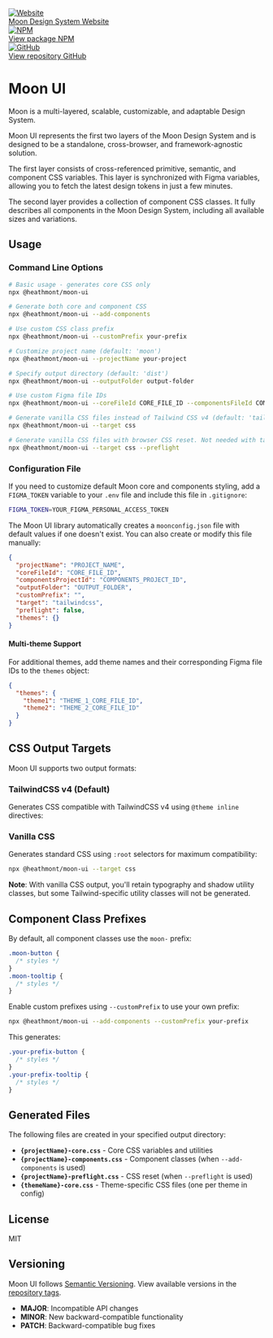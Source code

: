 
<Meta title="Getting started" />

<div className="sb-unstyled flex flex-col sm:flex-row gap-space-12 mb-space-40">
  <a
    href="https://beta.moon.io/"
    target="_blank"
    className="overflow-hidden flex items-center border border-primary rounded-4 h-space-48"
  >
    <div className="flex items-center justify-center h-full aspect-square bg-tertiary">
      <img src="/logo.png" alt="Website" className="w-space-40" />
    </div>
    <div className="flex flex-col px-space-8">
      <span className="text-md font-medium">Moon Design System</span>
      <span className="text-sm text-secondary">Website</span>
    </div>
  </a>
  <a
    href="https://www.npmjs.com/package/@heathmont/moon-ui"
    target="_blank"
    className="overflow-hidden flex items-center border border-primary rounded-4 h-space-48"
  >
    <div className="flex items-center justify-center h-full aspect-square bg-tertiary">
      <img src="/npm.png" alt="NPM" className="w-space-40" />
    </div>
    <div className="flex flex-col px-space-8">
      <span className="text-md font-medium">View package</span>
      <span className="text-sm text-secondary">NPM</span>
    </div>
  </a>
  <a
    href="https://github.com/coingaming/moon-ui"
    target="_blank"
    className="overflow-hidden flex items-center border border-primary rounded-4 h-space-48"
  >
    <div className="flex items-center justify-center h-full aspect-square bg-tertiary">
      <img src="/github.png" alt="GitHub" className="w-space-40" />
    </div>
    <div className="flex flex-col px-space-8">
      <span className="text-md font-medium">View repository</span>
      <span className="text-sm text-secondary">GitHub</span>
    </div>
  </a>
</div>

# Moon UI <Version />

Moon is a multi-layered, scalable, customizable, and adaptable Design System.

Moon UI represents the first two layers of the Moon Design System and is designed to be a standalone, cross-browser, and framework-agnostic solution.

The first layer consists of cross-referenced primitive, semantic, and component CSS variables. This layer is synchronized with Figma variables, allowing you to fetch the latest design tokens in just a few minutes.

The second layer provides a collection of component CSS classes. It fully describes all components in the Moon Design System, including all available sizes and variations.

## Usage

### Command Line Options

```bash
# Basic usage - generates core CSS only
npx @heathmont/moon-ui

# Generate both core and component CSS
npx @heathmont/moon-ui --add-components

# Use custom CSS class prefix
npx @heathmont/moon-ui --customPrefix your-prefix

# Customize project name (default: 'moon')
npx @heathmont/moon-ui --projectName your-project

# Specify output directory (default: 'dist')
npx @heathmont/moon-ui --outputFolder output-folder

# Use custom Figma file IDs
npx @heathmont/moon-ui --coreFileId CORE_FILE_ID --componentsFileId COMPONENTS_FILE_ID

# Generate vanilla CSS files instead of Tailwind CSS v4 (default: 'tailwindcss')
npx @heathmont/moon-ui --target css

# Generate vanilla CSS files with browser CSS reset. Not needed with tailwindcss target
npx @heathmont/moon-ui --target css --preflight
```

### Configuration File

If you need to customize default Moon core and components styling, add a `FIGMA_TOKEN` variable to your `.env` file and include this file in `.gitignore`:

```bash
FIGMA_TOKEN=YOUR_FIGMA_PERSONAL_ACCESS_TOKEN
```

The Moon UI library automatically creates a `moonconfig.json` file with default values if one doesn't exist. You can also create or modify this file manually:

```json
{
  "projectName": "PROJECT_NAME",
  "coreFileId": "CORE_FILE_ID",
  "componentsProjectId": "COMPONENTS_PROJECT_ID",
  "outputFolder": "OUTPUT_FOLDER",
  "customPrefix": "",
  "target": "tailwindcss",
  "preflight": false,
  "themes": {}
}
```

#### Multi-theme Support

For additional themes, add theme names and their corresponding Figma file IDs to the `themes` object:

```json
{
  "themes": {
    "theme1": "THEME_1_CORE_FILE_ID",
    "theme2": "THEME_2_CORE_FILE_ID"
  }
}
```

## CSS Output Targets

Moon UI supports two output formats:

### TailwindCSS v4 (Default)

Generates CSS compatible with TailwindCSS v4 using `@theme inline` directives:

### Vanilla CSS

Generates standard CSS using `:root` selectors for maximum compatibility:

```bash
npx @heathmont/moon-ui --target css
```

**Note**: With vanilla CSS output, you'll retain typography and shadow utility classes, but some Tailwind-specific utility classes will not be generated.

## Component Class Prefixes

By default, all component classes use the `moon-` prefix:

```css
.moon-button {
  /* styles */
}
.moon-tooltip {
  /* styles */
}
```

Enable custom prefixes using `--customPrefix` to use your own prefix:

```bash
npx @heathmont/moon-ui --add-components --customPrefix your-prefix
```

This generates:

```css
.your-prefix-button {
  /* styles */
}
.your-prefix-tooltip {
  /* styles */
}
```

## Generated Files

The following files are created in your specified output directory:

- **`{projectName}-core.css`** - Core CSS variables and utilities
- **`{projectName}-components.css`** - Component classes (when `--add-components` is used)
- **`{projectName}-preflight.css`** - CSS reset (when `--preflight` is used)
- **`{themeName}-core.css`** - Theme-specific CSS files (one per theme in config)

## License

MIT

## Versioning

Moon UI follows [Semantic Versioning](https://semver.org/). View available versions in the [repository tags](https://github.com/coingaming/moon-ui/tags).

- **MAJOR**: Incompatible API changes
- **MINOR**: New backward-compatible functionality
- **PATCH**: Backward-compatible bug fixes

